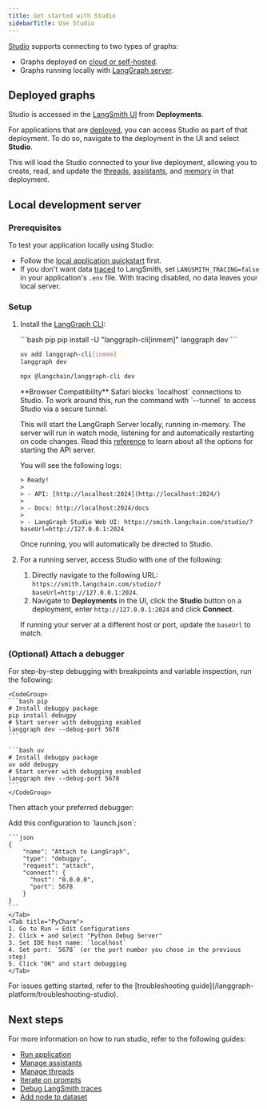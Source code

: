 ```yaml
---
title: Get started with Studio
sidebarTitle: Use Studio
---
```


[Studio](/langgraph-platform/langgraph-studio) supports connecting to two types of graphs:

- Graphs deployed on [cloud or self-hosted](#deployed-graphs).
- Graphs running locally with [LangGraph server](#local-development-server).

## Deployed graphs

Studio is accessed in the [LangSmith UI](https://smith.langchain.com) from **Deployments**.

For applications that are [deployed](/langgraph-platform/deployment-quickstart), you can access Studio as part of that deployment. To do so, navigate to the deployment in the UI and select **Studio**.

This will load the Studio connected to your live deployment, allowing you to create, read, and update the [threads](/oss/langgraph/persistence#threads), [assistants](/langgraph-platform/assistants), and [memory](/oss/concepts/memory) in that deployment.

## Local development server

### Prerequisites

To test your application locally using Studio:

- Follow the [local application quickstart](/langgraph-platform/local-server) first.
- If you don't want data [traced](/langsmith/observability-concepts#traces) to LangSmith, set `LANGSMITH_TRACING=false` in your application's `.env` file. With tracing disabled, no data leaves your local server.

### Setup

1. Install the [LangGraph CLI](/langgraph-platform/langgraph-cli):

    <CodeGroup>
    ```bash pip
    pip install -U "langgraph-cli[inmem]"
    langgraph dev
    ```

    ```bash uv
    uv add langgraph-cli[inmem]
    langgraph dev
    ```

    ```bash npm
    npx @langchain/langgraph-cli dev
    ```
    </CodeGroup>

    <Warning>
    **Browser Compatibility**
    Safari blocks `localhost` connections to Studio. To work around this, run the command with `--tunnel` to access Studio via a secure tunnel.
    </Warning>

    This will start the LangGraph Server locally, running in-memory. The server will run in watch mode, listening for and automatically restarting on code changes. Read this [reference](/langgraph-platform/cli#dev) to learn about all the options for starting the API server.

    You will see the following logs:

    ```
    > Ready!
    >
    > - API: [http://localhost:2024](http://localhost:2024/)
    >
    > - Docs: http://localhost:2024/docs
    >
    > - LangGraph Studio Web UI: https://smith.langchain.com/studio/?baseUrl=http://127.0.0.1:2024
    ```

    Once running, you will automatically be directed to Studio.

1. For a running server, access Studio with one of the following:
    1. Directly navigate to the following URL: `https://smith.langchain.com/studio/?baseUrl=http://127.0.0.1:2024`.
    1. Navigate to **Deployments** in the UI, click the **Studio** button on a deployment, enter `http://127.0.0.1:2024` and click **Connect**.

    If running your server at a different host or port, update the `baseUrl` to match.

### (Optional) Attach a debugger

For step-by-step debugging with breakpoints and variable inspection, run the following:

    <CodeGroup>
    ```bash pip
    # Install debugpy package
    pip install debugpy
    # Start server with debugging enabled
    langgraph dev --debug-port 5678
    ```

    ```bash uv
    # Install debugpy package
    uv add debugpy
    # Start server with debugging enabled
    langgraph dev --debug-port 5678
    ```
    </CodeGroup>

Then attach your preferred debugger:

<Tabs>
    <Tab title="VS Code">
    Add this configuration to `launch.json`:

    ```json
    {
        "name": "Attach to LangGraph",
        "type": "debugpy",
        "request": "attach",
        "connect": {
          "host": "0.0.0.0",
          "port": 5678
        }
    }
    ```
    </Tab>
    <Tab title="PyCharm">
    1. Go to Run → Edit Configurations
    2. Click + and select "Python Debug Server"
    3. Set IDE host name: `localhost`
    4. Set port: `5678` (or the port number you chose in the previous step)
    5. Click "OK" and start debugging
    </Tab>
</Tabs>

<Tip>
For issues getting started, refer to the [troubleshooting guide](/langgraph-platform/troubleshooting-studio).
</Tip>

## Next steps

For more information on how to run studio, refer to the following guides:

- [Run application](/langsmith/use-studio#run-application)
- [Manage assistants](/langsmith/use-studio#manage-assistants)
- [Manage threads](/langsmith/use-studio#manage-threads)
- [Iterate on prompts](/langsmith/observability-studio)
- [Debug LangSmith traces](/langsmith/observability-studio#debug-langsmith-traces)
- [Add node to dataset](/langsmith/observability-studio#add-node-to-dataset)
